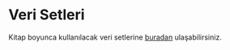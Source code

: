 # Veri Setleri {.unnumbered}

Kitap boyunca kullanılacak veri setlerine [<u>buradan</u>](https://github.com/urazakgul/r-ekonometri/data) ulaşabilirsiniz.